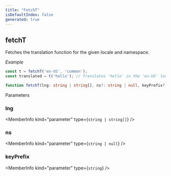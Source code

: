 ```yaml
---
title: "FetchT"
isDefaultIndex: false
generated: true
---
```



<!-- This file was generated from the CommandKit source. Do not modify. Instead, re-run the "docgen" script -->


## fetchT

<GenerationInfo sourceFile="packages/i18n/src/hooks.ts" sourceLine="62" packageName="@commandkit/i18n" />

Fetches the translation function for the given locale and namespace.



*Example*

```ts
const t = fetchT('en-US', 'common');
const translated = t('hello'); // Translates 'hello' in the 'en-US' locale
```

```ts title="Signature"
function fetchT(lng: string | string[], ns?: string | null, keyPrefix?: string): TFunction
```
Parameters

### lng

<MemberInfo kind="parameter" type={`string | string[]`} />

### ns

<MemberInfo kind="parameter" type={`string | null`} />

### keyPrefix

<MemberInfo kind="parameter" type={`string`} />

